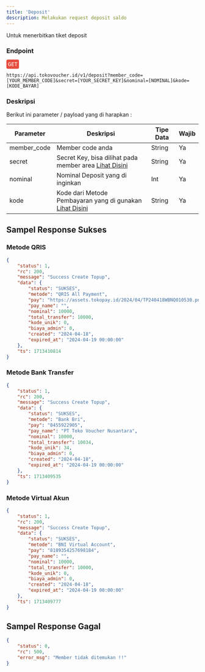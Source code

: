 ```yaml
---
title: 'Deposit'
description: Melakukan request deposit saldo
---
```



Untuk menerbitkan tiket deposit 

### Endpoint
<div style="font-family:monospace;margin-bottom: 12px;">
<span style="color:white;background:#e74c3c;border-radius: 4px;padding: 4px;">GET</span>
</div>

```
https://api.tokovoucher.id/v1/deposit?member_code=[YOUR_MEMBER_CODE]&secret=[YOUR_SECRET_KEY]&nominal=[NOMINAL]&kode=[KODE_BAYAR]
```

### Deskripsi
Berikut ini parameter / payload yang di harapkan :


| Parameter   | Deskripsi                                                                                                              | Tipe Data | Wajib |
|-------------|------------------------------------------------------------------------------------------------------------------------|-----------|-------|
| member_code | Member code anda                                                                                                       | String    | Ya    |
| secret   | Secret Key, bisa dilihat pada member area  [Lihat Disini](https://member.tokovoucher.id/pengaturan/secret-key)| String    | Ya    |
| nominal | Nominal Deposit yang di inginkan | Int | Ya |
| kode | Kode dari Metode Pembayaran yang di gunakan [Lihat Disini](/kode-bank) | String | Ya|

## Sampel Response Sukses

### Metode QRIS

```json
{
    "status": 1,
    "rc": 200,
    "message": "Success Create Topup",
    "data": {
        "status": "SUKSES",
        "metode": "QRIS All Payment",
        "pay": "https://assets.tokopay.id/2024/04/TP240418WBNQ010530.png",
        "pay_name": "",
        "nominal": 10000,
        "total_transfer": 10000,
        "kode_unik": 0,
        "biaya_admin": 0,
        "created": "2024-04-18",
        "expired_at": "2024-04-19 00:00:00"
    },
    "ts": 1713410814
}
```

### Metode Bank Transfer

```json
{
    "status": 1,
    "rc": 200,
    "message": "Success Create Topup",
    "data": {
        "status": "SUKSES",
        "metode": "Bank Bri",
        "pay": "8455922905",
        "pay_name": "PT Toko Voucher Nusantara",
        "nominal": 10000,
        "total_transfer": 10034,
        "kode_unik": 34,
        "biaya_admin": 0,
        "created": "2024-04-18",
        "expired_at": "2024-04-19 00:00:00"
    },
    "ts": 1713409535
}

```

### Metode Virtual Akun

```json
{
    "status": 1,
    "rc": 200,
    "message": "Success Create Topup",
    "data": {
        "status": "SUKSES",
        "metode": "BNI Virtual Account",
        "pay": "8189354257698184",
        "pay_name": "",
        "nominal": 10000,
        "total_transfer": 10000,
        "kode_unik": 0,
        "biaya_admin": 0,
        "created": "2024-04-18",
        "expired_at": "2024-04-19 00:00:00"
    },
    "ts": 1713409777
}

```

## Sampel Response Gagal

```json
{
    "status": 0,
    "rc": 500,
    "error_msg": "Member tidak ditemukan !!"
}
```



